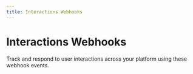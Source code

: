```yaml
---
title: Interactions Webhooks
---
```


# Interactions Webhooks

Track and respond to user interactions across your platform using these webhook events.